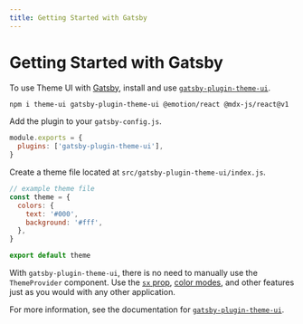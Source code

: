 ```yaml
---
title: Getting Started with Gatsby
---
```


# Getting Started with Gatsby

To use Theme UI with [Gatsby][], install and use
[`gatsby-plugin-theme-ui`](/packages/gatsby-plugin).

```sh
npm i theme-ui gatsby-plugin-theme-ui @emotion/react @mdx-js/react@v1
```

Add the plugin to your `gatsby-config.js`.

```js
module.exports = {
  plugins: ['gatsby-plugin-theme-ui'],
}
```

Create a theme file located at `src/gatsby-plugin-theme-ui/index.js`.

```js
// example theme file
const theme = {
  colors: {
    text: '#000',
    background: '#fff',
  },
}

export default theme
```

With `gatsby-plugin-theme-ui`, there is no need to manually use the
`ThemeProvider` component. Use the [`sx` prop](/sx-prop),
[color modes](/color-modes), and other features just as you would with any other
application.

For more information, see the documentation for
[`gatsby-plugin-theme-ui`](/packages/gatsby-plugin).

[gatsby]: https://www.gatsbyjs.com
